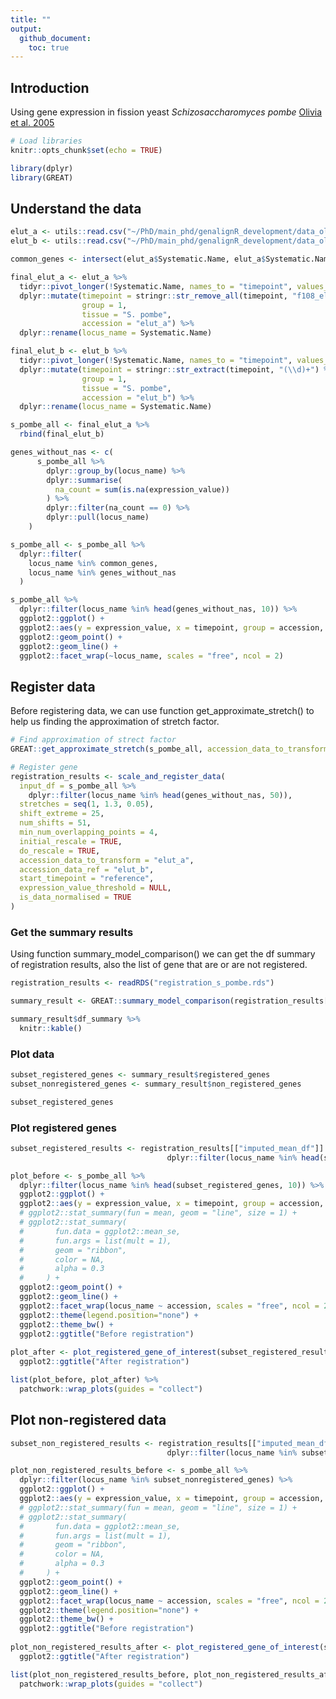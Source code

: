 ```yaml
---
title: ""
output:
  github_document:
    toc: true
---
```


## Introduction

Using gene expression in fission yeast *Schizosaccharomyces pombe* [Olivia et al. 2005](https://journals.plos.org/plosbiology/article?id=10.1371/journal.pbio.0030225#pbio-0030225-b06)


```r
# Load libraries
knitr::opts_chunk$set(echo = TRUE)

library(dplyr)
library(GREAT)
```

## Understand the data

```r
elut_a <- utils::read.csv("~/PhD/main_phd/genalignR_development/data_olivia_et_al_2005_s_pombe/elut_a.csv")
elut_b <- utils::read.csv("~/PhD/main_phd/genalignR_development/data_olivia_et_al_2005_s_pombe/elut_b.csv")
```

```r
common_genes <- intersect(elut_a$Systematic.Name, elut_a$Systematic.Name) 
```

```r
final_elut_a <- elut_a %>% 
  tidyr::pivot_longer(!Systematic.Name, names_to = "timepoint", values_to = "expression_value") %>% 
  dplyr::mutate(timepoint = stringr::str_remove_all(timepoint, "f108_elutriation_") %>% as.numeric(), 
                group = 1, 
                tissue = "S. pombe", 
                accession = "elut_a") %>% 
  dplyr::rename(locus_name = Systematic.Name)
```

```r
final_elut_b <- elut_b %>% 
  tidyr::pivot_longer(!Systematic.Name, names_to = "timepoint", values_to = "expression_value") %>% 
  dplyr::mutate(timepoint = stringr::str_extract(timepoint, "(\\d)+") %>% as.numeric(), 
                group = 1, 
                tissue = "S. pombe", 
                accession = "elut_b") %>% 
  dplyr::rename(locus_name = Systematic.Name)
```

```r
s_pombe_all <- final_elut_a %>% 
  rbind(final_elut_b)

genes_without_nas <- c(
      s_pombe_all %>%
        dplyr::group_by(locus_name) %>%
        dplyr::summarise(
          na_count = sum(is.na(expression_value))
        ) %>%
        dplyr::filter(na_count == 0) %>%
        dplyr::pull(locus_name)
    )

s_pombe_all <- s_pombe_all %>%
  dplyr::filter(
    locus_name %in% common_genes,
    locus_name %in% genes_without_nas
  )
```

```r
s_pombe_all %>%
  dplyr::filter(locus_name %in% head(genes_without_nas, 10)) %>% 
  ggplot2::ggplot() +
  ggplot2::aes(y = expression_value, x = timepoint, group = accession, color = accession) +
  ggplot2::geom_point() +
  ggplot2::geom_line() +
  ggplot2::facet_wrap(~locus_name, scales = "free", ncol = 2)
```
## Register data

Before registering data, we can use function get_approximate_stretch() to help us finding the approximation of stretch factor.

```r
# Find approximation of strect factor
GREAT::get_approximate_stretch(s_pombe_all, accession_data_to_transform = "elut_a", accession_data_ref = "elut_b")
```

```r
# Register gene
registration_results <- scale_and_register_data(
  input_df = s_pombe_all %>% 
    dplyr::filter(locus_name %in% head(genes_without_nas, 50)),
  stretches = seq(1, 1.3, 0.05),
  shift_extreme = 25,
  num_shifts = 51,
  min_num_overlapping_points = 4,
  initial_rescale = TRUE,
  do_rescale = TRUE,
  accession_data_to_transform = "elut_a",
  accession_data_ref = "elut_b",
  start_timepoint = "reference", 
  expression_value_threshold = NULL, 
  is_data_normalised = TRUE
)
```

### Get the summary results

Using function summary_model_comparison() we can get the df summary of registration results, also the list of gene that are or are not registered.

```r
registration_results <- readRDS("registration_s_pombe.rds")
```

```r
summary_result <- GREAT::summary_model_comparison(registration_results[["model_comparison_dt"]]) 

summary_result$df_summary %>% 
  knitr::kable()
```


### Plot data


```r
subset_registered_genes <- summary_result$registered_genes
subset_nonregistered_genes <- summary_result$non_registered_genes 

subset_registered_genes
```

### Plot registered genes

```r
subset_registered_results <- registration_results[["imputed_mean_df"]] %>% 
                                   dplyr::filter(locus_name %in% head(subset_registered_genes, 10))

plot_before <- s_pombe_all %>%
  dplyr::filter(locus_name %in% head(subset_registered_genes, 10)) %>% 
  ggplot2::ggplot() +
  ggplot2::aes(y = expression_value, x = timepoint, group = accession, color = accession) +
  # ggplot2::stat_summary(fun = mean, geom = "line", size = 1) +
  # ggplot2::stat_summary(
  #       fun.data = ggplot2::mean_se,
  #       fun.args = list(mult = 1),
  #       geom = "ribbon",
  #       color = NA,
  #       alpha = 0.3
  #     ) +
  ggplot2::geom_point() +
  ggplot2::geom_line() +
  ggplot2::facet_wrap(locus_name ~ accession, scales = "free", ncol = 2) +
  ggplot2::theme(legend.position="none") +
  ggplot2::theme_bw() +
  ggplot2::ggtitle("Before registration")
  
plot_after <- plot_registered_gene_of_interest(subset_registered_results, ncol = 1) +
  ggplot2::ggtitle("After registration")

list(plot_before, plot_after) %>% 
  patchwork::wrap_plots(guides = "collect")
```

## Plot non-registered data

```r
subset_non_registered_results <- registration_results[["imputed_mean_df"]] %>% 
                                   dplyr::filter(locus_name %in% subset_nonregistered_genes)

plot_non_registered_results_before <- s_pombe_all %>%
  dplyr::filter(locus_name %in% subset_nonregistered_genes) %>% 
  ggplot2::ggplot() +
  ggplot2::aes(y = expression_value, x = timepoint, group = accession, color = accession) +
  # ggplot2::stat_summary(fun = mean, geom = "line", size = 1) +
  # ggplot2::stat_summary(
  #       fun.data = ggplot2::mean_se,
  #       fun.args = list(mult = 1),
  #       geom = "ribbon",
  #       color = NA,
  #       alpha = 0.3
  #     ) +
  ggplot2::geom_point() +
  ggplot2::geom_line() +
  ggplot2::facet_wrap(locus_name ~ accession, scales = "free", ncol = 2) +
  ggplot2::theme(legend.position="none") +
  ggplot2::theme_bw() +
  ggplot2::ggtitle("Before registration")
  
plot_non_registered_results_after <- plot_registered_gene_of_interest(subset_non_registered_results, ncol = 1) +
  ggplot2::ggtitle("After registration")

list(plot_non_registered_results_before, plot_non_registered_results_after) %>% 
  patchwork::wrap_plots(guides = "collect")
```








